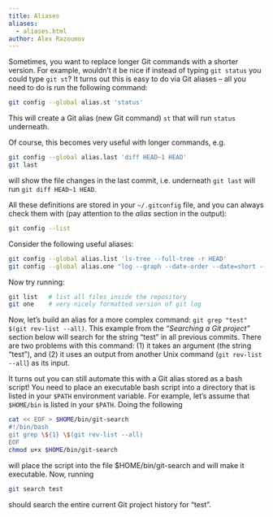 ```yaml
---
title: Aliases
aliases:
  - aliases.html
author: Alex Razoumov
---
```


Sometimes, you want to replace longer Git commands with a shorter version. For example, wouldn't it be nice if
instead of typing `git status` you could type `git st`? It turns out this is easy to do via Git aliases -- all
you need to do is run the following command:

```.bash
git config --global alias.st 'status'
```

This will create a Git alias (new Git command) `st` that will run `status` underneath.

Of course, this becomes very useful with longer commands, e.g.

```.bash
git config --global alias.last 'diff HEAD~1 HEAD'
git last
```

will show the file changes in the last commit, i.e. underneath `git last` will run `git diff HEAD~1 HEAD`.

All these definitions are stored in your `~/.gitconfig` file, and you can always check them with (pay
attention to the *alias* section in the output):

```.bash
git config --list
```

Consider the following useful aliases:

```.bash
git config --global alias.list 'ls-tree --full-tree -r HEAD'
git config --global alias.one "log --graph --date-order --date=short --pretty=format:'%C(cyan)%h %C(yellow)%ar %C(auto)%s%+b %C(green)%ae'"
```

Now try running:

```.bash
git list   # list all files inside the repository
git one    # very nicely formatted version of git log
```

Now, let's build an alias for a more complex command: `git grep "test" $(git rev-list --all)`. This example
from the *"Searching a Git project"* section below will search for the string "test" in all previous
commits. There are two problems with this command: (1) it takes an argument (the string "test"), and (2) it
uses an output from another Unix command (`git rev-list --all`) as its input.

It turns out you can still automate this with a Git alias stored as a bash script! You need to place an
executable bash script into a directory that is listed in your `$PATH` environment variable. For example,
let's assume that `$HOME/bin` is listed in your `$PATH`. Doing the following

```.bash
cat << EOF > $HOME/bin/git-search
#!/bin/bash
git grep \${1} \$(git rev-list --all)
EOF
chmod u+x $HOME/bin/git-search
```

will place the script into the file $HOME/bin/git-search and will make it executable. Now, running

```.bash
git search test
```

should search the entire current Git project history for "test".
